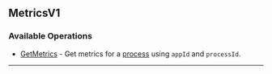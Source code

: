 
## MetricsV1

### Available Operations

* [GetMetrics](/resources/metricsv1/get_metrics) - Get metrics for a [process](https://hathora.dev/docs/concepts/hathora-entities#process) using `appId` and `processId`.

---
<GetMetrics />

